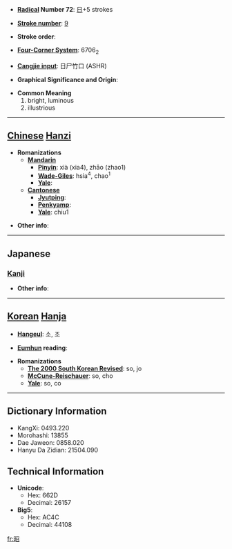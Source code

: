 * '''[[Wiktionary:Chinese radical index| Radical]] Number 72''': [[Wiktionary:Chinese radical index 日|日]]+5 strokes

* '''[[Wiktionary:Chinese total strokes index|Stroke number]]''': [[Wiktionary:Chinese total strokes index 9|9]]

* '''Stroke order''': 

* '''[[Wiktionary:Chinese four corner index|Four-Corner System]]''': 6706<sub>2</sub>

* '''[[Wiktionary:Chinese Cangjie index|Cangjie input]]''': 日尸竹口 (ASHR)

* '''Graphical Significance and Origin''': 

* '''Common Meaning'''
*#bright, luminous
*# illustrious


----

== [[Chinese]] [[Hanzi]] ==

* '''Romanizations'''
** '''[[Mandarin]]'''
*** '''[[Pinyin]]''': xià (xia4), zhāo (zhao1)
*** '''[[Wade-Giles]]''': hsia<sup>4</sup>, chao<sup>1</sup>
*** '''[[Yale]]''': 
** '''[[Cantonese]]'''
*** '''[[Jyutping]]''':
*** '''[[Penkyamp]]''': 
*** '''[[Yale]]''': chiu1

* '''Other info''': 

----

==Japanese==
===[[Kanji]]===
{{kanji|on readings=[[しょう]] (shō)
|kun readings=[[あきらか]] (akiraka)
}}

* '''Other info''':  

----

== [[Korean]] [[Hanja]] ==

* '''[[Hangeul]]''': 소, 조

* '''[[Eumhun]] reading''': 

* '''Romanizations'''
** '''[[The 2000 South Korean Revised Romanization|The 2000 South Korean Revised]]''': so, jo
** '''[[McCune-Reischauer]]''': so, cho
** '''[[Yale]]''': so, co

----

== Dictionary Information ==

* KangXi: 0493.220
* Morohashi: 13855
* Dae Jaweon: 0858.020
* Hanyu Da Zidian: 21504.090

== Technical Information ==

* '''Unicode''':
** Hex: 662D
** Decimal: 26157
* '''Big5''':
** Hex: AC4C
** Decimal: 44108

[[fr:昭]]